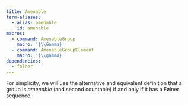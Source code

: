 ```yaml
---
title: Amenable
term-aliases:
  - alias: amenable
    id: amenable
macros:
  - command: AmenableGroup
    macro: '{\\Gamma}'
  - command: AmenableGroupElement
    macro: '{\\gamma}'
dependencies:
  - folner
---
```


::: {#def-amenable}

For simplicity, we will use the alternative and equivalent definition that a group is *amenable* (and second countable) if and only if it has a Følner sequence.
:::

